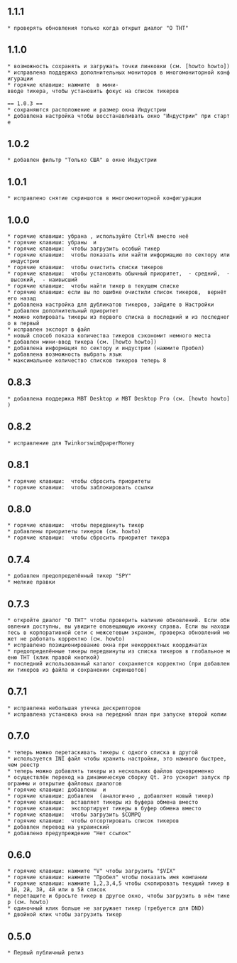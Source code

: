 == 1.1.1 ==
 * проверять обновления только когда открыт диалог "О THT"

== 1.1.0 ==
 * возможность сохранять и загружать точки линковки (см. [howto howto])
 * исправлена поддержка дополнительных мониторов в многомониторной конфигурации
 * горячие клавиши: нажмите {{{Вверх}}} в мини-вводе тикера, чтобы установить фокус на список тикеров

 == 1.0.3 ==
 * сохраняются расположение и размер окна Индустрии
 * добавлена настройка чтобы восстанавливать окно "Индустрии" при старте

== 1.0.2 ==
 * добавлен фильтр "Только США" в окне Индустрии

== 1.0.1 ==
 * исправлено снятие скриншотов в многомониторной конфигурации

== 1.0.0 ==
 * горячие клавиши: убрана {{{N}}}, используйте Ctrl+N вместо неё
 * горячие клавиши: убраны {{{X}}} и {{{H}}}
 * горячие клавиши: {{{L}}} чтобы загрузить особый тикер
 * горячие клавиши: {{{K}}} чтобы показать или найти информацию по сектору или индустрии
 * горячие клавиши: {{{Alt+N}}} чтобы очистить списки тикеров
 * горячие клавиши: {{{Alt+1}}} чтобы установить обычный приоритет, {{{Alt+2}}} - средний, {{{Alt+3}}} - высокий, {{{Alt+4}}} - наивысший
 * горячие клавиши: {{{Ctrl+F}}} чтобы найти тикер в текущем списке
 * горячие клавиши: если вы по ошибке очистили список тикеров, {{{Ctrl+Z}}} вернёт его назад
 * добавлена настройка для дубликатов тикеров, зайдите в Настройки
 * добавлен дополнительный приоритет
 * можно копировать тикеры из первого списка в последний и из последнего в первый
 * исправлен экспорт в файл
 * новый способ показа количества тикеров сэкономит немного места
 * добавлен мини-ввод тикера (см. [howto howto])
 * добавлена информация по сектору и индустрии (нажмите Пробел)
 * добавлена возможность выбрать язык
 * максимальное количество списков тикеров теперь 8

== 0.8.3 ==
 * добавлена поддержка MBT Desktop и MBT Desktop Pro (см. [howto howto])

== 0.8.2 ==
 * исправление для Twinkorswim@paperMoney

== 0.8.1 ==
 * горячие клавиши: {{{Alt+U}}} чтобы сбросить приоритеты
 * горячие клавиши: {{{Ctrl+L}}} чтобы заблокировать ссылки

== 0.8.0 ==
 * горячие клавиши: {{{Ctrl+Up/Down/Home/End/PageUp/PageDown}}} чтобы передвинуть тикер
 * добавлены приоритеты тикеров (см. howto)
 * горячие клавиши: {{{U}}} чтобы сбросить приоритет тикера

== 0.7.4 ==
 * добавлен предопределённый тикер "SPY"
 * мелкие правки

== 0.7.3 ==
 * откройте диалог "О THT" чтобы проверить наличие обновлений. Если обновления доступны, вы увидите оповещающую иконку справа. Если вы находитесь в корпоративной сети с межсетевым экраном, проверка обновлений может не работать корректно (см. howto)
 * исправлено позиционирование окна при некорректных координатах
 * предопределённые тикеры передвинуты из списка тикеров в глобальное меню THT (клик правой кнопкой)
 * последний использованный каталог сохраняется корректно (при добавлении тикеров из файла и сохранении скриншотов)

== 0.7.1 ==
 * исправлена небольшая утечка дескрипторов
 * исправлена установка окна на передний план при запуске второй копии

== 0.7.0 ==
 * теперь можно перетаскивать тикеры с одного списка в другой
 * используется INI файл чтобы хранить настройки, это намного быстрее, чем реестр
 * теперь можно добавлять тикеры из нескольких файлов одновременно
 * осуществлён переход на динамическую сборку Qt. Это ускорит запуск программы и открытие файловых диалогов
 * горячие клавиши: добавлены {{{PageUp}}} и {{{PageDown}}}
 * горячие клавиши: добавлен {{{Insert}}} (аналогично {{{O}}}, добавляет новый тикер)
 * горячие клавиши: {{{P}}} вставляет тикеры из буфера обмена вместо {{{C}}}
 * горячие клавиши: {{{C}}} экспортирует тикеры в буфер обмена вместо {{{D}}}
 * горячие клавиши: {{{Q}}} чтобы загрузить $COMPQ
 * горячие клавиши: {{{R}}} чтобы отсортировать список тикеров
 * добавлен перевод на украинский
 * добавлено предупреждение "Нет ссылок"

== 0.6.0 ==
 * горячие клавиши: нажмите "V" чтобы загрузить "$VIX"
 * горячие клавиши: нажмите "Пробел" чтобы показать имя компании
 * горячие клавиши: нажмите 1,2,3,4,5 чтобы скопировать текущий тикер в 1й, 2й, 3й, 4й или в 5й список
 * перетащите и бросьте тикер в другое окно, чтобы загрузить в нём тикер (см. howto)
 * одиночный клик больше не загружает тикер (требуется для DND)
 * двойной клик чтобы загрузить тикер

== 0.5.0 ==
 * Первый публичный релиз